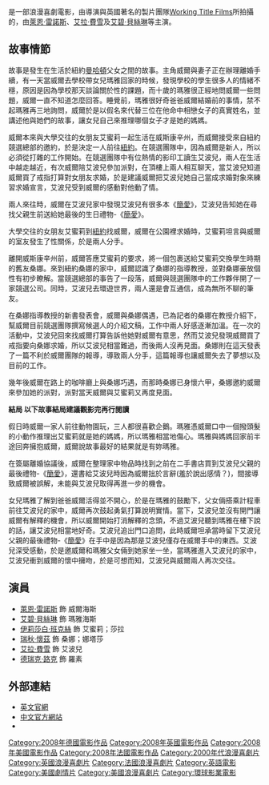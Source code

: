 {{redirect2|Definitely, Maybe|[[绿洲乐队|绿洲乐队]]原名Definitely Maybe的1994年專輯|絕對可能}}
{{noteTA
|T=zh-tw:愛情三選一; zh-hk:情謎3顆心; zh-cn:確定地可能;
|G1=Show
|1=zh-tw:愛情三選一; zh-hk:情謎3顆心; zh-cn:確定地可能;
}}
{{Infobox Film
| name = 愛情三選一
|original_name = ''Definitely, Maybe''
| tw_name = 愛情三選一
| hk_name = 情謎3顆心
| cn_name = 確定地可能
| image = Definitely Maybe poster.jpg
| caption = 美版電影海報
| director = {{tsl|en|Adam Brooks (filmmaker)|亞當·布魯克斯}}（Adam Brooks）
| producer = [[提姆·畢文|提姆·畢文]]<br>[[艾瑞克·費納|艾瑞克·費納]]
| writer = 亞當‧布魯克斯
| starring = [[萊恩·雷諾斯|萊恩·雷諾斯]]<br>[[艾碧·貝絲琳|艾碧·貝絲琳]]<br>[[伊莉莎白·班克絲|伊莉莎白·班克絲]]<br>[[瑞秋·懷茲|瑞秋·懷茲]]<br>[[艾拉·費雪|艾拉·費雪]]<br>[[德瑞克·路克|德瑞克·路克]]
| music = [[克林特·曼塞爾|克林特·曼塞爾]]
| cinematography = [[Florian_Ballhaus|Florian Ballhaus]]
| studio = [[StudioCanal|StudioCanal]]<br>[[Working_Title_Films|Working Title Films]]
| distributor = [[環球影業|環球影業]]
| released = {{start date|2008|2|14}}
| runtime = 112分鐘
| country = [[英國電影|英國]]<br>[[美國電影|美國]]<br>[[法國電影|法國]]
| language = [[英語|英語]]
| budget = $7百萬
| gross = $54,918,573  	 
| website = http://www.definitelymaybemovie.com/
| amg_id = 1:356933
| imdb_id = 0832266
}}
{{作品名稱|name=''Definitely, Maybe''|hk=情謎3顆心|tw=愛情三選一|cn=確定地可能}}是一部浪漫喜劇電影，由導演{{tsl|en|Adam Brooks (filmmaker)|亞當·布魯克斯}}與英國著名的製片團隊[[Working_Title_Films|Working Title Films]]所拍攝的，由[[萊恩·雷諾斯|萊恩·雷諾斯]]、[[艾拉·費雪|艾拉·費雪]]及[[艾碧·貝絲琳|艾碧·貝絲琳]]等主演。

==故事情節==
故事是發生在生活於紐約[[曼哈頓|曼哈頓]]父女之間的故事。主角威爾與妻子正在辦理離婚手續，有一天當威爾去學校帶女兒瑪雅回家的時候，發現學校的學生很多人的情緒不穩，原因是因為學校那天談論關於性的課題，而十歲的瑪雅很正經地問威爾一些問題，威爾一直不知道怎麼回答。睡覺前，瑪雅很好奇爸爸威爾結婚前的事情，禁不起瑪雅再三地詢問，威爾於是以假名來代替三位在他命中相戀女子的真實姓名，並講述他與她們的故事，讓女兒自己來推理哪個女子才是她的媽媽。

威爾本來與大學交往的女朋友艾蜜莉一起生活在威斯康辛州，而威爾接受來自紐約競選總部的邀約，於是決定一人前往[[紐約|紐約]]。在競選團隊中，因為威爾是新人，所以必須從打雜的工作開始。在競選團隊中有位熱情的影印工讀生艾波兒，兩人在生活中越走越近，有次威爾陪艾波兒參加派對，在頂樓上兩人相互聊天，當艾波兒知道威爾買了戒指打算對女朋友求婚，於是建議威爾把艾波兒她自己當成求婚對象來練習求婚宣言，艾波兒受到威爾的感動對他動了情。

兩人來往時，威爾在艾波兒家中發現艾波兒有很多本《[[簡愛|簡愛]]》，艾波兒告知她在尋找父親生前送給她最後的生日禮物-《[[簡愛|簡愛]]》。

大學交往的女朋友艾蜜莉到[[紐約|紐約]]找威爾，威爾在公園裡求婚時，艾蜜莉坦言與威爾的室友發生了性關係，於是兩人分手。

離開威斯康辛州前，威爾答應艾蜜莉的要求，將一個包裹送給艾蜜莉交換學生時期的舊友桑娜。來到紐約桑娜的家中，威爾認識了桑娜的指導教授，並對桑娜豪放個性有初步瞭解。當競選總部的事告了一段落，威爾與競選團隊中的工作夥伴開了一家競選公司。同時，艾波兒去環遊世界，兩人還是會互通信，成為無所不聊的筆友。

在桑娜指導教授的新書發表會，威爾與桑娜偶遇，已為記者的桑娜在教授介紹下，幫威爾目前競選團隊撰寫候選人的介紹文稿，工作中兩人好感逐漸加溫。在一次的活動中，艾波兒回來找威爾打算告訴他她對威爾有意思，然而艾波兒發現威爾買了戒指要向桑娜求婚，所以艾波兒相當難過，而後兩人沒再見面。桑娜則在這天發表了一篇不利於威爾團隊的報導，導致兩人分手，這篇報導也讓威爾失去了夢想以及目前的工作。

幾年後威爾在路上的咖啡廳上與桑娜巧遇，而那時桑娜已身懷六甲，桑娜邀約威爾來參加她的派對，派對當天威爾與艾蜜莉又再度見面。

'''結局   以下故事結局建議觀影完再行閱讀'''

假日時威爾一家人前往動物園玩，三人都很喜歡企鵝。瑪雅憑威爾口中一個撥頭髮的小動作推理出艾蜜莉就是她的媽媽，所以瑪雅相當地傷心。瑪雅與媽媽回家前半途回奔擁抱威爾，威爾說故事最好的結果就是有妳瑪雅。

在簽屬離婚協議後，威爾在整理家中物品時找到之前在二手書店買到艾波兒父親的最後禮物-《[[簡愛|簡愛]]》，還書給艾波兒時因為威爾拙於言辭(羞於說出感情？)，間接導致威爾被誤解，未能與艾波兒取得再進一步的機會。

女兒瑪雅了解到爸爸威爾活得並不開心，於是在瑪雅的鼓勵下，父女倆搭乘計程車前往艾波兒的家中，威爾再次鼓起勇氣打算說明實情。當下，艾波兒並沒有開門讓威爾有解釋的機會，所以威爾開始打消解釋的念頭，不過艾波兒聽到瑪雅在樓下說的話，讓艾波兒相當地好奇。艾波兒追出門口追問，此時威爾坦承當時留下艾波兒父親的最後禮物-《[[簡愛|簡愛]]》在手中是因為那是艾波兒僅存在威爾手中的東西。艾波兒深受感動，於是邀威爾和瑪雅父女倆到她家坐一坐，當瑪雅進入艾波兒的家中，艾波兒衝到威爾的懷中擁吻，於是可想而知，艾波兒與威爾兩人再次交往。

==演員==
* [[萊恩·雷諾斯|萊恩·雷諾斯]] 飾 威爾海斯
* [[艾碧·貝絲琳|艾碧·貝絲琳]] 飾 瑪雅海斯
* [[伊莉莎白·班克絲|伊莉莎白·班克絲]] 飾 艾蜜莉；莎拉
* [[瑞秋·懷茲|瑞秋·懷茲]] 飾 桑娜；娜塔莎
* [[艾拉·費雪|艾拉·費雪]] 飾 艾波兒    
* [[德瑞克·路克|德瑞克·路克]] 飾 羅素

==外部連結==
* [http://www.definitelymaybemovie.com/ 英文官網] {{Wayback|url=http://www.definitelymaybemovie.com/ |date=20090919000808 }}
* [https://web.archive.org/web/20090508233824/http://www.uip.com.tw/definitely/ 中文官方網站]
* {{imdb title|id=0832266|title=愛情三選一}}

{{DEFAULTSORT:Definitely, Maybe}}
[[Category:2008年德國電影作品|Category:2008年德國電影作品]]
[[Category:2008年英國電影作品|Category:2008年英國電影作品]]
[[Category:2008年美國電影作品|Category:2008年美國電影作品]]
[[Category:2008年法國電影作品|Category:2008年法國電影作品]]
[[Category:2000年代浪漫喜劇片|Category:2000年代浪漫喜劇片]]
[[Category:英國浪漫喜劇片|Category:英國浪漫喜劇片]]
[[Category:法國浪漫喜劇片|Category:法國浪漫喜劇片]]
[[Category:英語電影|Category:英語電影]]
[[Category:美國劇情片|Category:美國劇情片]]
[[Category:美國浪漫喜劇片|Category:美國浪漫喜劇片]]
[[Category:環球影業電影|Category:環球影業電影]]